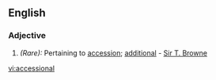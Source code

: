 ==English==

===Adjective===
{{infl|en|adjective}}

#''(Rare):'' Pertaining to [[accession]]; [[additional]] - [[Sir T. Browne]]

[[vi:accessional]]